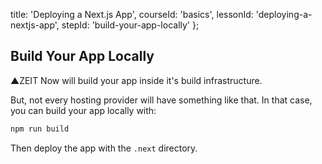 
  title: 'Deploying a Next.js App',
  courseId: 'basics',
  lessonId: 'deploying-a-nextjs-app',
  stepId: 'build-your-app-locally'
};

## Build Your App Locally

▲ZEIT Now will build your app inside it's build infrastructure.

But, not every hosting provider will have something like that.
In that case, you can build your app locally with:

```bash
npm run build
```

Then deploy the app with the `.next` directory.

